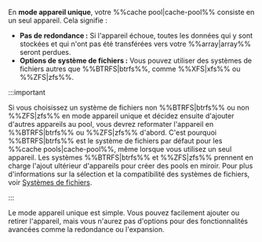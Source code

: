En **mode appareil unique**, votre %%cache pool|cache-pool%% consiste en un seul appareil. Cela signifie :

- **Pas de redondance :** Si l'appareil échoue, toutes les données qui y sont stockées et qui n'ont pas été transférées vers votre %%array|array%% seront perdues.
- **Options de système de fichiers :** Vous pouvez utiliser des systèmes de fichiers autres que %%BTRFS|btrfs%%, comme %%XFS|xfs%% ou %%ZFS|zfs%%.

:::important

Si vous choisissez un système de fichiers non %%BTRFS|btrfs%% ou non %%ZFS|zfs%% en mode appareil unique et décidez ensuite d'ajouter d'autres appareils au pool, vous devrez reformater l'appareil en %%BTRFS|btrfs%% ou %%ZFS|zfs%% d'abord. C'est pourquoi %%BTRFS|btrfs%% est le système de fichiers par défaut pour les %%cache pools|cache-pool%%, même lorsque vous utilisez un seul appareil. Les systèmes %%BTRFS|btrfs%% et %%ZFS|zfs%% prennent en charge l'ajout ultérieur d'appareils pour créer des pools en miroir. Pour plus d'informations sur la sélection et la compatibilité des systèmes de fichiers, voir [Systèmes de fichiers](../file-systems.mdx).

:::

Le mode appareil unique est simple. Vous pouvez facilement ajouter ou retirer l'appareil, mais vous n'aurez pas d'options pour des fonctionnalités avancées comme la redondance ou l'expansion.
